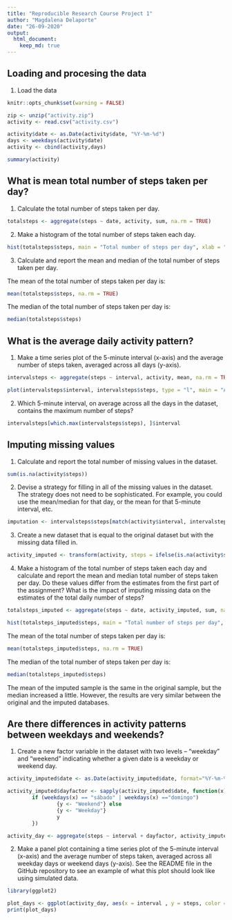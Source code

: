---
title: "Reproducible Research Course Project 1"
author: "Magdalena Delaporte"
date: "26-09-2020"
output: 
  html_document:
    keep_md: true
---
## Loading and procesing the data
1. Load the data
```{r setup, echo = TRUE}
knitr::opts_chunk$set(warning = FALSE)

zip <- unzip("activity.zip")
activity <- read.csv("activity.csv")

activity$date <- as.Date(activity$date, "%Y-%m-%d")
days <- weekdays(activity$date)
activity <- cbind(activity,days)

summary(activity)

```

## What is mean total number of steps taken per day?
1. Calculate the total number of steps taken per day.
```{r total, echo = TRUE}
totalsteps <- aggregate(steps ~ date, activity, sum, na.rm = TRUE)
```

2. Make a histogram of the total number of steps taken each day.
```{r hist, echo = TRUE}
hist(totalsteps$steps, main = "Total number of steps per day", xlab = "Total steps")
```

3. Calculate and report the mean and median of the total number of steps taken per day.

The mean of the total number of steps taken per day is:
```{r mean, echo = TRUE}
mean(totalsteps$steps, na.rm = TRUE)
```

The median of the total number of steps taken per day is:
```{r median, echo = TRUE}
median(totalsteps$steps)
```

## What is the average daily activity pattern?
1. Make a time series plot of the 5-minute interval (x-axis) and the average number of steps taken, averaged across all days (y-axis).
```{r average, echo = TRUE}
intervalsteps <- aggregate(steps ~ interval, activity, mean, na.rm = TRUE)

plot(intervalsteps$interval, intervalsteps$steps, type = "l", main = "Average number of steps per interval", xlab = "Interval", ylab = "Average steps")
```

2. Which 5-minute interval, on average across all the days in the dataset, contains the maximum number of steps?
```{r interval, echo = TRUE}
intervalsteps[which.max(intervalsteps$steps), ]$interval
```

## Imputing missing values
1. Calculate and report the total number of missing values in the dataset. 
```{r missing, echo = TRUE}
sum(is.na(activity$steps))
```

2. Devise a strategy for filling in all of the missing values in the dataset. The strategy does not need to be sophisticated. For example, you could use the mean/median for that day, or the mean for that 5-minute interval, etc.
```{r filling, echo = TRUE}
imputation <- intervalsteps$steps[match(activity$interval, intervalsteps$interval)]
```

3. Create a new dataset that is equal to the original dataset but with the missing data filled in.
```{r new, echo = TRUE}
activity_imputed <- transform(activity, steps = ifelse(is.na(activity$steps), yes = imputation, no = activity$steps))
```

4. Make a histogram of the total number of steps taken each day and calculate and report the mean and median total number of steps taken per day. Do these values differ from the estimates from the first part of the assignment? What is the impact of imputing missing data on the estimates of the total daily number of steps?
```{r histmissing, echo = TRUE}
totalsteps_imputed <- aggregate(steps ~ date, activity_imputed, sum, na.rm = TRUE)

hist(totalsteps_imputed$steps, main = "Total number of steps per day", xlab = "Total steps")
```

The mean of the total number of steps taken per day is:
```{r meanmissing, echo = TRUE}
mean(totalsteps_imputed$steps, na.rm = TRUE)
```

The median of the total number of steps taken per day is:
```{r medianmissing, echo = TRUE}
median(totalsteps_imputed$steps)
```

The mean of the imputed sample is the same in the original sample, but the median increased a little. However, the results are very similar between the original and the imputed databases.

## Are there differences in activity patterns between weekdays and weekends?
1. Create a new factor variable in the dataset with two levels – “weekday” and “weekend” indicating whether a given date is a weekday or weekend day.
```{r days, echo = TRUE}
activity_imputed$date <- as.Date(activity_imputed$date, format="%Y-%m-%d")

activity_imputed$dayfactor <- sapply(activity_imputed$date, function(x) {
        if (weekdays(x) == "sábado" | weekdays(x) =="domingo") 
                {y <- "Weekend"} else 
                {y <- "Weekday"}
                y
        })

activity_day <- aggregate(steps ~ interval + dayfactor, activity_imputed, mean, na.rm = TRUE)
```

2. Make a panel plot containing a time series plot of the 5-minute interval (x-axis) and the average number of steps taken, averaged across all weekday days or weekend days (y-axis). See the README file in the GitHub repository to see an example of what this plot should look like using simulated data.
```{r plotdays, echo = TRUE}
library(ggplot2)

plot_days <- ggplot(activity_day, aes(x = interval , y = steps, color = dayfactor)) + geom_line() + labs(title = "Average number of steps per interval by type of day", x = "Interval", y = "Average steps") + facet_wrap(~ dayfactor, ncol = 1, nrow=2)
print(plot_days)
```


